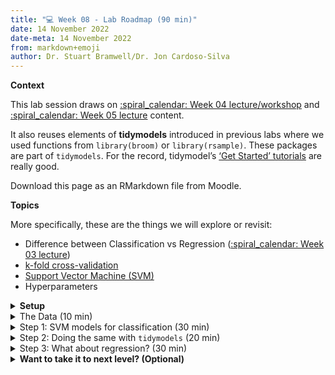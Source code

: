 ---
title: "💻 Week 08 - Lab Roadmap (90 min)"
date: 14 November 2022
date-meta: 14 November 2022
from: markdown+emoji
author: Dr. Stuart Bramwell/Dr. Jon Cardoso-Silva
---

**Context**

This lab session draws on [:spiral_calendar: Week 04 lecture/workshop](/weeks/week04/lecture.qmd) and [:spiral_calendar: Week 05 lecture](/weeks/week05/lecture.qmd) content.

It also reuses elements of **tidymodels** introduced in previous labs where we used functions from `library(broom)` or `library(rsample)`. These packages are part of `tidymodels`. For the record, tidymodel's ['Get Started' tutorials](https://www.tidymodels.org/start/) are really good.

:::{.callout-important}
Download this page as an RMarkdown file from Moodle.
:::

**Topics**

More specifically, these are the things we will explore or revisit:

-   Difference between Classification vs Regression ([:spiral_calendar: Week 03 lecture](/weeks/week03/lecture.qmd))
-   [k-fold cross-validation](/weeks/week04/lecture.html#the-cross-validation-setup)
-   [Support Vector Machine (SVM)](/weeks/week05/lecture.html#part-ii---non-linear-algorithms-support-vector-machines-45-50-min)
-   Hyperparameters

<details><summary>**Setup**</summary>

## Setup

:bulb: *Some of you have mentioned that your R version cannot handle tidymodels. We recommend you update R to version 4.2.0 or above.*

**Packages you will need**

```{r, message=FALSE, warning=FALSE, echo=TRUE}
library('ISLR2')       # for the data
library('tidyverse')   # to use things like the pipe (%>%)
library('e1071')       # for SVM model
library('tidymodels')  # for model tuning, cross-validation etc.

# Vanity packages:
library('GGally')      # for pretty correlation plot
library('ggsci')       # for pretty plot colours
library('cvms')        # for pretty confusion matrix plots
```

</details>

<details><summary>The Data (10 min)</summary>

## The Data (10 min)

### :tangerine:Orange Juice

This week we will use a different ISLR2 dataset: `OJ` . We will perform a **classification** task with the goal to predict the `Purchase` column.

> *The data contains 1070 **purchases** where the customer either purchased Citrus Hill or Minute Maid Orange Juice. A number of characteristics of the customer and product are recorded.*

```{r}
ISLR2::OJ %>% head()
```

To understand what each variable represent, open the R Console, type the following and hit ENTER:

``` r
?ISLR2::OJ
```

**Which variables can help us distinguish the two different brands?**

To simplify our plots later on, let's focus on just two predictors:

```{r, message=FALSE, dpi=300}
plot_df <- ISLR2::OJ %>% select(Purchase, LoyalCH, PriceDiff)

g = (
  ggpairs(plot_df, aes(colour=Purchase))
  
  # Customizing the plot
  + scale_colour_startrek()
  + scale_fill_startrek()
  + theme_bw()
)
g 
```

## :chart_with_upwards_trend: Stock Market

We will also use the `Smarket` dataset from the ISLR2 package. We will perform a **regression** task with the goal to predict the percentage of return of the S&P 500 stock index on any given day, as represented by the `Today` column.

> *Daily percentage returns for the S&P 500 stock index between 2001 and 2005.*

```{r}
ISLR2::Smarket %>% head()
```

```{r, message=FALSE, dpi=300}
plot_df <- ISLR2::Smarket %>% select(Today, Volume, Lag1, Lag2)

g = (
  ggpairs(plot_df)
  
  # Customizing the plot
  + scale_colour_startrek()
  + scale_fill_startrek()
  + theme_bw()
)
g 
```

To understand what each variable represent, open the R Console, type the following and hit ENTER:

``` r
?ISLR2::Smarket
```
</details>

<details><summary>Step 1: SVM models for classification (30 min)</summary>

## Step 1: SVM models for classification  (30 min)

SVM stands for **S**upport **V**ector **M**achines. Revisit [:spiral_calendar: Week 05 lecture](/weeks/week05/lecture.qmd) or Chapter 9 of our textbook to understand more about this algorithm.

R does not come with SVM, so we need to import it from a library. Let's start with the function `svm` we used in the Week 05 lecture, imported from the [`e1071` package](https://cran.r-project.org/web/packages/e1071/e1071.pdf). Here are a few things to know about the `svm` function:

-   The `svm` command is largely similar to other commands such as `lm` and `glm` in that the first parameter is an [R formula](https://www.datacamp.com/tutorial/r-formula-tutorial) and the second is the data set.
-   There are a few other options, but we will focus on specifying a radial kernel using `kernel = 'radial'`.
-   We *can* specify the type of machine learning task we are performing. Since we are doing classification, we use the option `type = 'C-classification'`.

### Step 1.1: Train a SVM model

```{r}
filtered_data <- ISLR2::OJ %>% select(Purchase, LoyalCH, PriceDiff)

orange_svm_model <- svm(Purchase ~ .,
                        data=filtered_data,
                        kernel='radial', 
                        type='C-classification')
orange_svm_model
```

:dart: **ACTION POINT**: What does the 'Number of Support Vectors' represent?

> your text here

:dart: **ACTION POINT**: What would happened if we changed `kernel` to `kernel="linear"`?

> your text here

### Step 1.2: Goodness-of-Fit of the SVM

Let's investigate how well our model fits the data. Let's reuse the model we trained (`orange_svm_model`) and predict the *same samples* we used to train it. To avoid modifying our original dataframe, let's save the output of the prediction in an auxiliary df (`plot_df`):

```{r, output=FALSE}
plot_df <- 
    filtered_data %>% 
    mutate(class_pred = predict(orange_svm_model, newdata = .))
head(plot_df)
```

**Add a `is_correct` column** to indicate whether the prediction was correct or not:

```{r}
plot_df <- plot_df %>% mutate(is_correct = class_pred == Purchase)
head(plot_df)
```

Remember what we did in the Decision Tree example last week!

#### Simple confusion matrix:

```{r, output=FALSE}
confusion_matrix <- 
    table(expected=plot_df$Purchase, class_pred=plot_df$class_pred)
print(confusion_matrix)
```

#### Nicer looking confusion matrix:

```{r, output=FALSE, message=FALSE}
plot_confusion_matrix(as_tibble(confusion_matrix), 
                      target_col = "expected", 
                      prediction_col = "class_pred",
                      
                      # Customizing the plot
                      add_normalized = TRUE,
                      add_col_percentages = FALSE,
                      add_row_percentages = FALSE,
                      counts_col = "n",
                      )
```

:dart: **ACTION POINT**: How well does the model fit the data? What is your opinion?

#### Measure: Precision

Remember from Week 04 Lecture/Workshop (notebook can be found under:inbox_tray:W04 Lecture Files on Moodle):

> **PRECISION:** Given all predictions for a specific class, how many were True Positives? In other words, Precision = True Positives/(True Positives + False Positives).

Let's calculate the score for the CH class. That is, as if CH="Yes" and MM="No".

```{r}
# expected == CH & predicted == CH
total_correct_CH   <- confusion_matrix["CH", "CH"]  

# sum of samples predicted == CH
total_predicted_CH <- sum(confusion_matrix[, "CH"]) 

precision          <- total_correct_CH/total_predicted_CH
cat(sprintf("%.2f%%", 100*precision))
```

#### Measure: Recall

> Also called True Positive Rate = True Positive/(True Positives + False Negatives)

```{r}
# number of samples of brand CH
total_real_CH      <- sum(confusion_matrix["CH", ]) 

recall <- total_correct_CH/total_real_CH
cat(sprintf("%.2f%%", 100*recall))
```

#### Measure: F1-SCORE

> **F1-SCORE:** A combination of Precision and Recall
>
> $$
> \operatorname{F1-score} = \frac{2 \times \operatorname{Precision} \times \operatorname{Recall}}{(\operatorname{Precision} + \operatorname{Recall})}
> $$

```{r}
f1_score <- (2*precision*recall)/(precision + recall)

cat(f1_score)
```

### Step 1.3: Visualize the SVM decision space

Here we will demonstrate how you could simulate some data to cover the entire feature space of the data we are modelling. What do we mean by that? By inspecting `LoyalCH` and `PriceDiff`, we see the range values these variables can assume:

```{r}
filtered_data %>% 
    select(c(LoyalCH, PriceDiff)) %>%
    summary()
```

:bulb: We can simulate data to account for all possible combinations of `LoyalCH` and `PriceDiff`. We achieve this using `crossing`, another `tidyverse` function:

-   We feed `crossing` a sequence of numbers that range from the minimal and maximal values of both variables, incremented by 0.1 values.
-   We then create a new variable `class_pred` which uses the SVM model object to predict the brand of orange juice purchased by the customer
-   Note that we say `newdata = .` to indicate that we simply want to use the data set created with `crossing` as our new data.

```{r}
sim.data <- 
  crossing(LoyalCH   = seq(0,1,0.05),
           PriceDiff = seq(-1,1,0.1)) %>% 
  mutate(class_pred = predict(orange_svm_model, newdata = .))
head(sim.data)
```

The data above is all synthetic ("fake")! But it is very useful to colour the background of our plot.

We use `geom_tile` to show the area the SVM model identifies as Chinstrap penguins. We then use `geom_point` to overlay the actual data. Red dots in blue areas and vice versa indicate cases where the SVM model makes errors.

```{r, dpi=300}

g <- (
  plot_df %>%   
    ggplot()
  
    # Tile the background of the plot with SVM predictions
    + geom_tile(data = sim.data, aes(x=LoyalCH, y=PriceDiff, fill = class_pred), alpha = 0.25)
  
    # Actual data
    + geom_point(aes(x=LoyalCH, y=PriceDiff, colour = Purchase, shape = is_correct), size=2.5, stroke=0.95, alpha=0.7)
  
    # Define X and Os
    + scale_shape_manual(values = c(4, 1))
    
    # (OPTIONAL) Customizing the colours and theme of the plot
    + scale_x_continuous(labels=scales::percent)
    + scale_colour_startrek()
    + scale_fill_startrek()
    + theme_minimal()
    + theme(panel.grid = element_blank(), legend.position = 'bottom', plot.title = element_text(hjust = 0.5))
    + labs(x = 'Customer brand loyalty for CH', y = 'Sale price of MM less sale price of CH', fill = 'Brand', colour = 'Brand', shape = 'Correct prediction?', title = sprintf('Overall Training Accuracy = %.2f %%', 100*(sum(plot_df$correct)/nrow(plot_df))))
)

g
```

:handshake: **WORKING TOGETHER** In pairs, discuss what you see in the plot:

-   What do the shape of dots represent? The `X` and `O`s?

> your text here

-   What do the colours of the dots represent?

> your text here

-   What do the background colour in the plot represent?

> your text here

-   Can you point in the plot roughly which dots you would expect to be the support vectors?

</details>

<details><summary>Step 2: Doing the same with `tidymodels` (20 min)</summary>

## Step 2: Doing the same with `tidymodels` (20 min)

The function `svm` from `library(e1071)` package is not the only way to run SVM in R. The package `parsnip` also have its own SVM functions. The functionality is roughly the same but there are differences in how you write the code.

*`parsnip` already comes installed in `tidymodels`, so we do not need to import or install anything else.*

### Step 2.1 Training the SVM model

We specify a **radial basis function** SVM (see the part about kernels in the [:spiral_calendar: Week 05 lecture](/weeks/week05/lecture.qmd)) with the function `svm_rbf`.

In the spirit of `tidyverse`, we pipe the SVM algorithm into the `fit` function, where we can define the R formula like we have been doing with other algorithms:

```{r}

orange_tidymodel <-
  svm_rbf() %>% 
  set_mode('classification') %>% 
  fit(Purchase ~ ., data = filtered_data)

orange_tidymodel
```

:dart: **ACTION POINT**: Compare the output above to that of another colleague. Why don't you get the exact same output?

> your personal notes go here

:bulb: If you want to try different kernels, you will need to replace `svm_rbf()` by `svm_linear()` or `svm_poly()`.

### Step 2.2: Goodness-of-Fit of the SVM

Let's investigate how well our model fits the data. Let's reuse the model we trained (`orange_tidymodel`) and predict the *same samples* we used to train it.

Function `augment(<model>, <df>)` of `tidymodels` applies a model to a dataframe and return the same data plus a few columns:

```{r, output=FALSE}
plot_df <- augment(orange_tidymodel, filtered_data)
head(plot_df)
```

:dart: **ACTION POINT**: How is the `plot_df` data frame above different to the first plot_df we created in **Step 1.2**?

> your notes go here

**Add a `is_correct` column** to indicate whether the prediction was correct or not:

```{r}
plot_df <- plot_df %>% mutate(is_correct = .pred_class == Purchase)
head(plot_df)
```

#### Measure: Precision

You don't need to calculate precision by hand, just use the `precision()` function from tidymodels:

```{r}
plot_df %>% precision(Purchase, .pred_class) %>% head()
```

#### Measure: Recall

You don't need to calculate recall by hand, just use the `recall()` function from tidymodels:

```{r}
plot_df %>% recall(Purchase, .pred_class) %>% head()
```

#### Measure: F1-score

You don't need to calculate F1-score by hand, just use the `f_meas()` function from tidymodels:

```{r}
plot_df %>% f_meas(Purchase, .pred_class) %>% head()
```

#### (Optional) ROC curve

Plot the ROC curve for class `Purchase=="CH"` :

```{r}
plot_df %>% 
  roc_curve(Purchase, .pred_CH) %>% 
  autoplot
```

#### :house: **Take-home exercise Q1:**

Edit the cell below modifying `event_level` from `"second"` to `"first"`. Why do you get different results? What do you think is going on?

``` r
plot_df %>% f_meas(Purchase, .pred_class, event_level=...)
```

:bulb:Tip: Read the documentation of `f_meas` to understand what `event_level` represents. (Type `?f_meas`)

:bulb: **Gold** **Tip**: note the **Levels** of the `factor` variable called `Purchase`:

``` r
plot_df$Purchase
```

#### :house: **Take-home exercise Q2:**

Create a plot of the confusion matrix for the `orange_tidymodel` like we did in Step 1.

```{r}

## your code goes here
```

#### :house: **Take-home exercise Q3:**

Create a plot of SVM decision space for the `orange_tidymodel` like we did in Step 1.

```{r}

## your code goes here
```

:dart: **ACTION POINT**: If you were to run the SVM algorithm by yourself in another dataset, which version would you prefer, the one in Step 1 or the one in Step 2?

> your notes go here

</details>

<details><summary>Step 3: What about regression? (30 min)</summary>

## Step 3: What about regression? (30 min)

Here we will be using the :chart_with_upwards_trend: `SMarket` data.

### Step 3.1: Train the model

Let's select just the predictors `Volume` and `Lag1` and fit a regression model to predict `Today`:

```{r}
# Remove Direction, otherwise we would be "cheating" 
filtered_data <- ISLR2::Smarket %>% select(Today, Volume, Lag1)

smarket_tidymodel <-
  svm_rbf() %>% 
  set_mode('regression') %>% 
  fit(Today ~ ., data = filtered_data)

smarket_tidymodel
```

### Step 3.2: Goodness-of-Fit of the SVM

Since the target variable is continuous, not discrete, we cannot plot confusion matrix nor anything like that. We will have to go back to the idea of residuals ([:spiral_calendar: Week 02 Lecture](/weeks/week02/lecture.html) & [:computer: Week 03 - Lab](/weeks/week03/lab.html)).

```{r}
plot_df <- 
  augment(smarket_tidymodel, filtered_data) %>% 
  mutate(row_number=row_number()) # adding this here just to make our plot easier
plot_df %>% head()
```

:dart: **ACTION POINT**: What do the different columns mean?

> your text go here

Now, let's look at the distribution of residuals and let's mark the absolute residuals above 2 to flag the worst predictions (2 was an arbitrary choice, it all depends on the context):

```{r}
g <- (
  ggplot(plot_df, aes(x=row_number, y=.resid))
  + geom_point(alpha=0.6)
  
  + theme_bw()
  + geom_hline(yintercept = c(-2,2), color="red", linetype="dashed")
  + labs(title="Distribution of residuals (the closer to zero the better)")
)

g
```

#### Measure: Mean Absolute Error (MAE)

$$
MAE = \frac{\sum_{i=1}^{n}{|y_i - \hat{y}_i|}}{n}
$$

```{r}
plot_df %>% mae(Today, .pred)
```

#### Measure: Root Mean Squared Error (RMSE)

$$
RMSE = \frac{\sum_{i=1}^{n}{(y_i - \hat{y}_i)^2}}{n}
$$

```{r}
plot_df %>% rmse(Today, .pred)
```

:dart: **ACTION POINT**: Would a better model have a larger or smaller value of MAE/RMSE?

> your text goes here


### Step 3.3 Visualize the SVM decision space (Regression)

Now, let's **replicate** what we did in Step 1.3 only this time for the `Smarket` data and using predictions from the `smarket_tidymodel`.

We start by summarising the data. We want to find out the minimum and maximal values that the columns `Volumn` and `Lag1` reach: 

```{r}
filtered_data %>% 
    select(c(Volume, Lag1)) %>%
    summary()
```
Then, we create a simulated dataset with combinations of the `Volume` and `Lag1` columns:

```{r}
sim.data <- 
  crossing(Volume   = seq(0,3.5,0.1),
           Lag1 = seq(-5,6,0.2))
sim.data <- augment(smarket_tidymodel, sim.data)
head(sim.data)
```
:bulb: Look at the entire dataset with `View(sim.data)` 

Looking back at the plot of residuals, let's flag the worst predictions, those with an absolute residual above `2`.

```{r}
plot_df$residual_above_2 <- (plot_df$.resid) > 2
```


```{r, dpi=300}
g <- (
  plot_df %>%   
    ggplot()
  
    ## Tile the background of the plot with SVM predictions
    + geom_tile(data = sim.data, aes(x=Volume, y=Lag1, fill = .pred), alpha = 0.45)
  
    ## Actual data
    + geom_point(aes(x=Volume, y=Lag1, colour = residual_above_2, shape = residual_above_2, alpha=residual_above_2), size=2.5, stroke=0.95)
  
    ## Define X and Os
    + scale_shape_manual(values = c(4, 1))
    + scale_fill_viridis_c()
    + scale_color_manual(values=c("black", "red"))
    + scale_alpha_manual(values=c(0.1, 0.7))
    
    ## (OPTIONAL) Customizing the colours and theme of the plot
    + theme_minimal()
    + theme(panel.grid = element_blank(), legend.position = 'bottom', plot.title = element_text(hjust = 0.5))
    + labs(x = 'Volume', y = 'Lag 1', fill = "Today's Prediction", colour = 'Residual above 2?', shape = 'Residual above 2?', alpha='Residual above 2?', title='Worst predictions are marked as red circles')
)

g
```

:bulb: The plot above might not be as easy to understand as the one for classification. 

### Step 3.3: Understand the parameters of `svm_rbf`

The `svm_rbf` function has three parameters you can tune: 
- `cost`
- `rbf_sigma`
- `margin`

:dart: **ACTION POINT**: Train your abilities to interact with code documentation. Type `?svm_rbf` and hit ENTER. What do these parameters represent?

:bulb: Tip: At the bottom of the help page, you will find a link to `kernlab engine details` that has more useful info about SVM RBF.

> your text goes here


### Step 3.4: Tweak the parameters

:handshake: **WORKING TOGETHER** In pairs, change the values of `cost`, `rbf_sigma` and `margin` in the chunk below and run the other two chunks of code to look at the distribution of residuals and summary metrics. 

Discuss your findings. Can you find any combination of values that makes the model better? Or any that makes it worse?

```{r}
alternative_smarket_model <-
  svm_rbf(cost=1, rbf_sigma=10, margin=0.9) %>% 
  set_mode('regression') %>% 
  fit(Today ~ ., data = filtered_data)

alternative_smarket_model
```
**Residuals plot**

```{r, dpi=300}
plot_df <- 
  augment(alternative_smarket_model, filtered_data) %>% 
  mutate(row_number=row_number()) ## adding this here just to make our plot easier

g <- (
  ggplot(plot_df, aes(x=row_number, y=.resid))
  + geom_point(alpha=0.6)
  
  + theme_bw()
  + geom_hline(yintercept = c(-2,2), color="red")
)

g
```

**Metrics**

```{r}
## Use the vectorized version of MAE and RMSE functions
plot_df %>% summarise(mae=mae_vec(Today, .pred),
                      rmse=rmse_vec(Today, .pred))
```


#### :house: **Take-home exercise Q4:**

- Retrain the model in Step 3 for `Smarket`, this time using `svm_linear` instead of `svm_rbf`. 
- Reuse the code in Step 3.4 to replicate the plots and metric calculations for this new model.
- Which model fits the target variable (`Today`) better?

```{r}
# your code goes here
```

> your text goes here


</details>
<details><summary>**Want to take it to next level? (Optional)**</summary>

## Want to take it to next level? (Optional)

In a separate, more advanced, [bonus lab roadmap](/weeks/week08/lab_advanced.qmd) we show how to perform [k-fold cross-validation](/weeks/week04/lecture.html#the-cross-validation-setup) using `tidymodels` to tune the parameters of SVM automatically.

It is optional, you don't need to read it, but it might be the best way to solidify your knowledge of SVM and its parameters.

</details>


